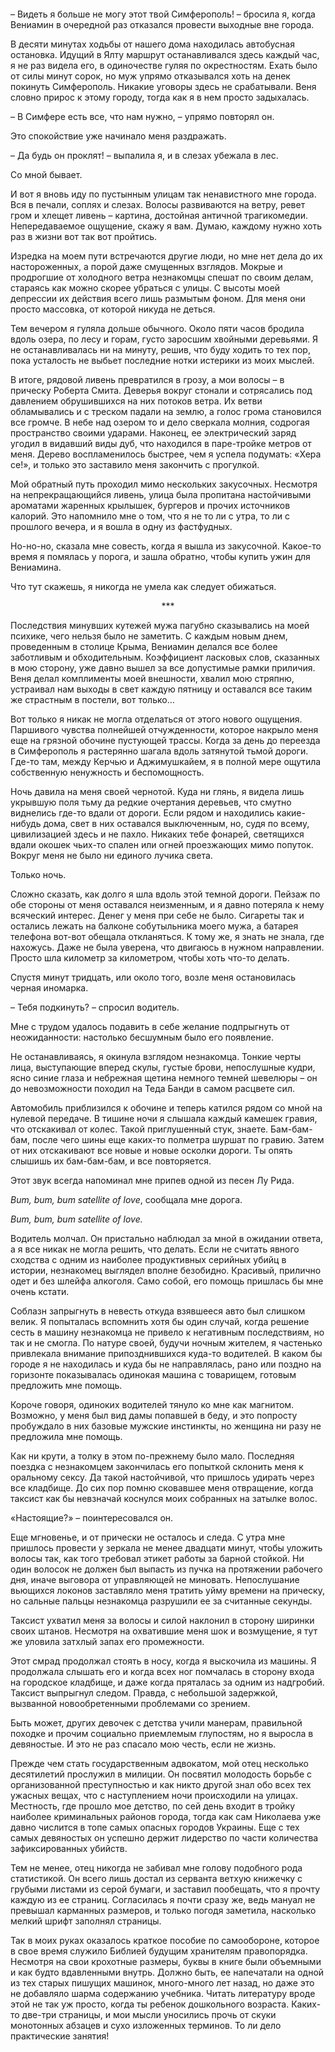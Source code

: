 # &nbsp; {#chapter-68}

– Видеть я больше не могу этот твой Симферополь! – бросила я, когда Вениамин в очередной раз отказался провести выходные вне города.

В десяти минутах ходьбы от нашего дома находилась автобусная остановка. Идущий в Ялту маршрут останавливался здесь каждый час, я не раз видела его, в одиночестве гуляя по окрестностям. Ехать было от силы минут сорок, но муж упрямо отказывался хоть на денек покинуть Симферополь. Никакие уговоры здесь не срабатывали. Веня словно прирос к этому городу, тогда как я в нем просто задыхалась.

– В Симфере есть все, что нам нужно, – упрямо повторял он. 

Это спокойствие уже начинало меня раздражать.

– Да будь он проклят! – выпалила я, и в слезах убежала в лес.

Со мной бывает.

И вот я вновь иду по пустынным улицам так ненавистного мне города. Вся в печали, соплях и слезах. Волосы развиваются на ветру, ревет гром и хлещет ливень – картина, достойная античной трагикомедии. Непередаваемое ощущение, скажу я вам. Думаю, каждому нужно хоть раз в жизни вот так вот пройтись.

Изредка на моем пути встречаются другие люди, но мне нет дела до их настороженных, а порой даже смущенных взглядов. Мокрые и продрогшие от холодного ветра незнакомцы спешат по своим делам, стараясь как можно скорее убраться с улицы. С высоты моей депрессии их действия всего лишь размытым фоном. Для меня они просто массовка, от которой никуда не деться.

Тем вечером я гуляла дольше обычного. Около пяти часов бродила вдоль озера, по лесу и горам, густо заросшим хвойными деревьями. Я не останавливалась ни на минуту, решив, что буду ходить то тех пор, пока усталость не выбьет последние нотки истерики из моих мыслей.

В итоге, рядовой ливень превратился в грозу, а мои волосы – в прическу Роберта Смита. Деверья вокруг стонали и сотрясались под давлением обрушившихся на них потоков ветра. Их ветви обламывались и с треском падали на землю, а голос грома становился все громче. В небе над озером то и дело сверкала молния, содрогая пространство своими ударами. Наконец, ее электрический заряд угодил в видавший виды дуб, что находился в паре-тройке метров от меня. Дерево воспламенилось быстрее, чем я успела подумать: «Хера се!», и только это заставило меня закончить с прогулкой. 

Мой обратный путь проходил мимо нескольких закусочных. Несмотря на непрекращающийся ливень, улица была пропитана настойчивыми ароматами жаренных крылышек, бургеров и прочих источников калорий. Это напомнило мне о том, что я не то ли с утра, то ли с прошлого вечера, и я вошла в одну из фастфудных. 

Но-но-но, сказала мне совесть, когда я вышла из закусочной. Какое-то время я помялась у порога, и зашла обратно, чтобы купить ужин для Вениамина.

Что тут скажешь, я никогда не умела как следует обижаться.

<div style="text-align: center;">***</div>

Последствия минувших кутежей мужа пагубно сказывались на моей психике, чего нельзя было не заметить. С каждым новым днем, проведенным в столице Крыма, Вениамин делался все более заботливым и обходительным. Коэффициент ласковых слов, сказанных в мою сторону, уже давно вышел за все допустимые рамки приличия. Веня делал комплименты моей внешности, хвалил мою стряпню, устраивал нам выходы в свет каждую пятницу и оставался все таким же страстным в постели, вот только… 

Вот только я никак не могла отделаться от этого нового ощущения. Паршивого чувства полнейшей отчужденности, которое накрыло меня еще на грязной обочине пустующей трассы. Когда за день до переезда в Симферополь я растерянно шагала вдоль затянутой тьмой дороги. Где-то там, между Керчью и Аджимушкайем, я в полной мере ощутила собственную ненужность и беспомощность.  

Ночь давила на меня своей чернотой. Куда ни глянь, я видела лишь укрывшую поля тьму да редкие очертания деревьев, что смутно виднелись где-то вдали от дороги. Если рядом и находились какие-нибудь дома, свет в них оставался выключенным, но, судя по всему, цивилизацией здесь и не пахло. Никаких тебе фонарей, светящихся вдали окошек чьих-то спален или огней проезжающих мимо попуток. Вокруг меня не было ни единого лучика света. 

Только ночь.

Сложно сказать, как долго я шла вдоль этой темной дороги. Пейзаж по обе стороны от меня оставался неизменным, и я давно потеряла к нему всяческий интерес. Денег у меня при себе не было. Сигареты так и остались лежать на балконе собутыльника моего мужа, а батарея телефона вот-вот обещала откланяться. К тому же, я знать не знала, где нахожусь. Даже не была уверена, что двигаюсь в нужном направлении. Просто шла километр за километром, чтобы хоть что-то делать.

Спустя минут тридцать, или около того, возле меня остановилась черная иномарка. 

– Тебя подкинуть? – спросил водитель.

Мне с трудом удалось подавить в себе желание подпрыгнуть от неожиданности: настолько бесшумным было его появление. 

Не останавливаясь, я окинула взглядом незнакомца. Тонкие черты лица, выступающие вперед скулы, густые брови, непослушные кудри, ясно синие глаза и небрежная щетина немного темней шевелюры – он до невозможности походил на Теда Банди в самом расцвете сил. 

Автомобиль приблизился к обочине и теперь катился рядом со мной на нулевой передаче. В тишине ночи я слышала каждый камешек гравия, что отскакивал от колес. Такой приглушенный стук, знаете. Бам-бам-бам, после чего шины еще каких-то полметра шуршат по гравию. Затем от них отскакивают все новые и новые осколки дороги. Ты опять слышишь их бам-бам-бам, и все повторяется.

Этот звук всегда напоминал мне припев одной из песен Лу Рида.

*Bum, bum, bum satellite of love*, сообщала мне дорога.

*Bum, bum, bum satellite of love.*

Водитель молчал. Он пристально наблюдал за мной в ожидании ответа, а я все никак не могла решить, что делать. Если не считать явного сходства с одним из наиболее продуктивных серийных убийц в истории, незнакомец выглядел вполне безобидно. Красивый, прилично одет и без шлейфа алкоголя. Само собой, его помощь пришлась бы мне очень кстати.

Соблазн запрыгнуть в невесть откуда взявшееся авто был слишком велик. Я попыталась вспомнить хотя бы один случай, когда решение сесть в машину незнакомца не привело к негативным последствиям, но так и не смогла. По натуре своей, будучи ночным жителем, я частенько привлекала внимание припозднившихся куда-то водителей. В каком бы городе я не находилась и куда бы не направлялась, рано или поздно на горизонте показывалась одинокая машина с товарищем, готовым предложить мне помощь. 

Короче говоря, одиноких водителей тянуло ко мне как магнитом. Возможно, у меня был вид дамы попавшей в беду, и это попросту пробуждало в них базовые мужские инстинкты, но женщина ни разу не предложила мне помощь. 

Как ни крути, а толку в этом по-прежнему было мало. Последняя поездка с незнакомцем закончилась его попыткой склонить меня к оральному сексу. Да такой настойчивой, что пришлось удирать через все кладбище. До сих пор помню сковавшее меня отвращение, когда таксист как бы невзначай коснулся моих собранных на затылке волос. 

«Настоящие?» – поинтересовался он.

Еще мгновенье, и от прически не осталось и следа. С утра мне пришлось провести у зеркала не менее двадцати минут, чтобы уложить волосы так, как того требовал этикет работы за барной стойкой. Ни один волосок не должен был выпасть из пучка на протяжении рабочего дня, иначе выговора от управляющей не миновать. Непослушание вьющихся локонов заставляло меня тратить уйму времени на прическу, но сальные пальцы незнакомца разрушили ее за считанные секунды. 

Таксист ухватил меня за волосы и силой наклонил в сторону ширинки своих штанов. Несмотря на охватившие меня шок и возмущение, я тут же уловила затхлый запах его промежности.

Этот смрад продолжал стоять в носу, когда я выскочила из машины. Я продолжала слышать его и когда всех ног помчалась в сторону входа на городское кладбище, и даже когда пряталась за одним из надгробий. Таксист выпрыгнул следом. Правда, с небольшой задержкой, вызванной новообретенными проблемами со зрением. 

Быть может, других девочек с детства учили манерам, правильной походке и прочим социально приемлемым глупостям, но я выросла в девяностые. И это не раз спасало мою честь, если не жизнь. 

Прежде чем стать государственным адвокатом, мой отец несколько десятилетий прослужил в милиции. Он посвятил молодость борьбе с организованной преступностью и как никто другой знал обо всех тех ужасных вещах, что с наступлением ночи происходили на улицах. Местность, где прошло мое детство, по сей день входит в тройку наиболее криминальных районов города, тогда как сам Николаева уже давно числится в топе самых опасных городов Украины. Еще с тех самых девяностых он успешно держит лидерство по части количества зафиксированных убийств. 

Тем не менее, отец никогда не забивал мне голову подобного рода статистикой. Он всего лишь достал из серванта ветхую книжечку с грубыми листами из серой бумаги, и заставил пообещать, что я прочту каждую из ее страниц. Согласилась я почти сразу же, ведь мануал не превышал карманных размеров, и только погодя заметила, насколько мелкий шрифт заполнял страницы. 

Так в моих руках оказалось краткое пособие по самообороне, которое в свое время служило Библией будущим хранителям правопорядка. Несмотря на свои крохотные размеры, буквы в книге были объемными и как будто вдавленными внутрь. Должно быть, ее  напечатали на одной из тех старых пишущих машинок, много-много лет назад, но даже это не добавляло шарма содержанию учебника. Читать литературу вроде этой не так уж просто, когда ты ребенок дошкольного возраста. Каких-то две-три страницы, и мои мысли уносились прочь от скуки монотонных абзацев и сухо изложенных терминов. То ли дело практические занятия!


